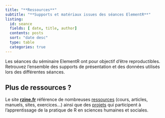 ```yaml
---
title: "**Ressources**"
subtitle: "**Supports et matériaux issues des séances ElementR**"
listing:
  id: seance
  fields: [ date, title, author]
  contents: posts
  sort: "date desc"
  type: table
  categories: true
---
```


Les séances du séminaire ElementR ont pour objectif d'être reproductibles. Retrouvez l'ensemble des supports de présentation et des données utilisés lors des différentes séances.

::: {#seance}

:::

::: callout-tip
## Plus de ressources ?

Le site [**rzine.fr**](https://rzine.fr) référence de nombreuses [ressources](https://rzine.fr/publication/) (cours, articles, manuels, sites, exercices...) ainsi que des [projets](https://rzine.fr/communaute/#projects) qui participent à l'apprentissage de la pratique de R en sciences humaines et sociales.
:::


